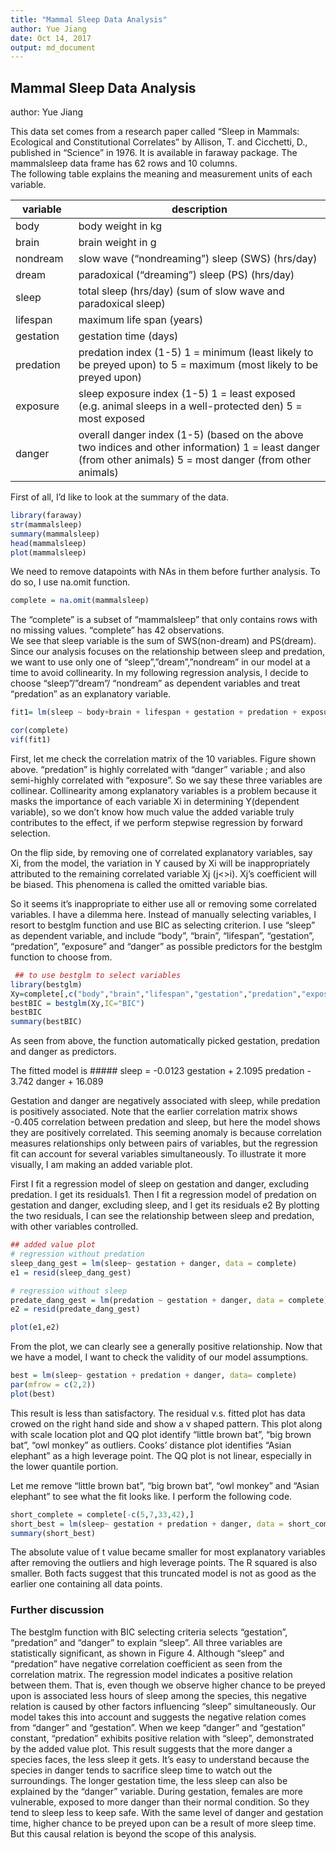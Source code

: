 ```yaml
---
title: "Mammal Sleep Data Analysis"
author: Yue Jiang
date: Oct 14, 2017
output: md_document
---
```

## Mammal Sleep Data Analysis
author: Yue Jiang

  This data set comes from a research paper called "Sleep in Mammals: Ecological and Constitutional Correlates" by Allison, T. and Cicchetti, D., published in "Science" in 1976.  It is available in faraway package. The mammalsleep data frame has 62 rows and 10 columns.  
  The following table explains the meaning and measurement units of each variable. 
  
variable | description
--------------|--------------------------------------------------------
body |	body weight in kg
brain	| brain weight in g
nondream |	slow wave ("nondreaming") sleep (SWS) (hrs/day)
dream	| paradoxical ("dreaming") sleep (PS) (hrs/day)
sleep	| total sleep (hrs/day) (sum of slow wave and paradoxical sleep)
lifespan |	maximum life span (years)
gestation |	gestation time (days)
predation	| predation index (1-5) 1 = minimum (least likely to be preyed upon) to 5 = maximum (most likely to be preyed upon)
exposure |	sleep exposure index (1-5) 1 = least exposed (e.g. animal sleeps in a well-protected den) 5 = most exposed
danger |	overall danger index (1-5) (based on the above two indices and other information) 1 = least danger (from other animals) 5 = most danger (from other animals)

 First of all, I’d like to look at the summary of the data.


```r
library(faraway)
str(mammalsleep) 
summary(mammalsleep) 
head(mammalsleep)
plot(mammalsleep)
```

  We need to remove datapoints with NAs in them before further analysis.  To do so, I use na.omit function. 
```r
complete = na.omit(mammalsleep)
```
 The “complete” is a subset of “mammalsleep” that only contains rows with no missing values.  “complete” has 42 observations.  
 We see that sleep variable is the sum of SWS(non-dream) and PS(dream). Since our analysis focuses on the relationship between sleep and predation, we want to use only one of “sleep”,”dream”,”nondream” in our model at a time to avoid collinearity. 
 In my following regression analysis, I decide to choose “sleep”/”dream”/ “nondream” as dependent variables and treat “predation” as an explanatory variable.
``` r
fit1= lm(sleep ~ body+brain + lifespan + gestation + predation + exposure + danger,data = complete)
```

```r
cor(complete)
vif(fit1)
```
 First, let me check the correlation matrix of the 10 variables. Figure shown above.  “predation” is highly correlated with “danger” variable ; and also semi-highly correlated with “exposure”. So we say these three variables are collinear.  Collinearity among explanatory variables is a problem because it masks the importance of each variable Xi in determining Y(dependent variable), so we don’t know how much value the added variable truly contributes to the effect, if we perform stepwise regression by forward selection.  

 On the flip side, by removing one of correlated explanatory variables, say Xi, from the model, the variation in Y caused by Xi will be inappropriately attributed to the remaining correlated variable Xj (j<>i).  Xj’s coefficient will be biased.  This phenomena is called the omitted variable bias.

 So it seems it’s inappropriate to either use all or removing some correlated variables.  I have a dilemma here. 
 Instead of manually selecting variables, I resort to bestglm function and use BIC as selecting criterion.  I use “sleep” as dependent variable, and include “body”, “brain”, “lifespan”, “gestation”, “predation”, ”exposure” and “danger” as possible predictors for the bestglm function to choose from. 
 
```r
 ## to use bestglm to select variables
library(bestglm)
Xy=complete[,c("body","brain","lifespan","gestation","predation","exposure","danger","sleep")]
bestBIC = bestglm(Xy,IC="BIC")
bestBIC
summary(bestBIC)
```

 As seen from above, the function automatically picked gestation, predation and danger as predictors.  

 The fitted model is 
 ##### sleep = -0.0123 gestation + 2.1095 predation - 3.742 danger + 16.089 
 
 Gestation and danger are negatively associated with sleep, while predation is positively associated. Note that the earlier correlation matrix shows -0.405 correlation between predation and sleep, but here the model shows they are positively correlated.   This seeming anomaly is because correlation measures relationships only between pairs of variables, but the regression fit can account for several variables simultaneously.  To illustrate it more visually, I am making an added variable plot.  

 First I fit a regression model of sleep on gestation and danger, excluding predation.  I get its residuals1. Then I fit a regression model of predation on gestation and danger, excluding sleep, and I get its residuals e2  By plotting the two residuals, I can see the relationship between sleep and predation, with other variables controlled. 
 
```r
## added value plot
# regression without predation
sleep_dang_gest = lm(sleep~ gestation + danger, data = complete)
e1 = resid(sleep_dang_gest)

# regression without sleep
predate_dang_gest = lm(predation ~ gestation + danger, data = complete)
e2 = resid(predate_dang_gest)

plot(e1,e2)
```

 From the plot, we can clearly see a generally positive relationship.
 Now that we have a model, I want to check the validity of our model assumptions. 

```r
best = lm(sleep~ gestation + predation + danger, data= complete)
par(mfrow = c(2,2))
plot(best)
```

 This result is less than satisfactory.  The residual v.s. fitted plot has data crowed on the right hand side and show a v shaped pattern.  This plot along with scale location plot and QQ plot identify “little brown bat”, “big brown bat”, “owl monkey” as outliers. Cooks’ distance plot identifies “Asian elephant” as a high leverage point.  The QQ plot is not linear, especially in the lower quantile portion. 

 Let me remove “little brown bat”, “big brown bat”, “owl monkey” and “Asian elephant” to see what the fit looks like. 
I perform the following code. 

```r
short_complete = complete[-c(5,7,33,42),]
short_best = lm(sleep~ gestation + predation + danger, data = short_complete)
summary(short_best)
```

 The absolute value of t value became smaller for most explanatory variables after removing the outliers and high leverage points.  The R squared is also smaller.  Both facts suggest that this truncated model is not as good as the earlier one containing all data points.  

### Further discussion
 The bestglm function with BIC selecting criteria selects “gestation”, “predation” and “danger” to explain “sleep”.  All three variables are statistically significant, as shown in Figure 4.   Although “sleep” and “predation” have negative correlation coefficient as seen from the correlation matrix.  The regression model indicates a positive relation between them.  That is, even though we observe higher chance to be preyed upon is associated less hours of sleep among the species, this negative relation is caused by other factors influencing “sleep” simultaneously.  Our model takes this into account and suggests the negative relation comes from “danger” and “gestation”.  When we keep “danger” and “gestation” constant, “predation” exhibits positive relation with “sleep”, demonstrated by the added value plot.  This result suggests that the more danger a species faces, the less sleep it gets.  It’s easy to understand because the species in danger tends to sacrifice sleep time to watch out the surroundings. The longer gestation time, the less sleep can also be explained by the “danger” variable.  During gestation, females are more vulnerable, exposed to more danger than their normal condition.  So they tend to sleep less to keep safe.  With the same level of danger and gestation time, higher chance to be preyed upon can be a result of more sleep time.   But this causal relation is beyond the scope of this analysis.  



 

